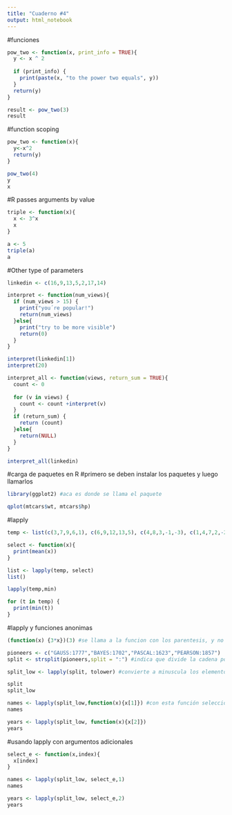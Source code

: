 ```yaml
---
title: "Cuaderno #4"
output: html_notebook
---
```


#funciones

```r
pow_two <- function(x, print_info = TRUE){
  y <- x ^ 2
  
  if (print_info) {
    print(paste(x, "to the power two equals", y))
  }
  return(y)
}

result <- pow_two(3)
result
```
#function scoping
```r
pow_two <- function(x){
  y<-x^2
  return(y)
}

pow_two(4)
y
x
```
#R passes arguments by value
```r
triple <- function(x){
  x <- 3^x
  x
}

a <- 5
triple(a)
a
```
#Other type of parameters
```r
linkedin <- c(16,9,13,5,2,17,14)

interpret <- function(num_views){
  if (num_views > 15) {
    print("you´re popular!")
    return(num_views)
  }else{
    print("try to be more visible")
    return(0)
  }
}

interpret(linkedin[1])
interpret(20)

interpret_all <- function(views, return_sum = TRUE){
  count <- 0
  
  for (v in views) {
    count <- count +interpret(v)  
  }
  if (return_sum) {
    return (count)
  }else{
    return(NULL)
  }
}

interpret_all(linkedin)
```
#carga de paquetes en R
  #primero se deben instalar los paquetes y luego llamarlos
```r
library(ggplot2) #aca es donde se llama el paquete

qplot(mtcars$wt, mtcars$hp)
```
#lapply
```r
temp <- list(c(3,7,9,6,1), c(6,9,12,13,5), c(4,8,3,-1,-3), c(1,4,7,2,-2), c(5,7,9,4,2), c(-3,5,8,9,4), c(3,6,9,4,1))

select <- function(x){
  print(mean(x))
}

list <- lapply(temp, select)
list()

lapply(temp,min)

for (t in temp) {
  print(min(t))
}
```

#lapply y funciones anonimas
```r
(function(x) {3*x})(3) #se llama a la funcion con los parentesis, y no es necesario nombrar a la funcion

pioneers <- c("GAUSS:1777","BAYES:1702","PASCAL:1623","PEARSON:1857")
split <- strsplit(pioneers,split = ":") #indica que divide la cadena por medio de los dos puntos :

split_low <- lapply(split, tolower) #convierte a minuscula los elementos de la lista

split
split_low

names <- lapply(split_low,function(x){x[1]}) #con esta función seleccionamos unicamente el primer dato de cada espacio de la lista/vector
names

years <- lapply(split_low, function(x){x[2]})
years
```
#usando lapply con argumentos adicionales

```r
select_e <- function(x,index){
  x[index]
}

names <- lapply(split_low, select_e,1)
names

years <- lapply(split_low, select_e,2)
years
```



